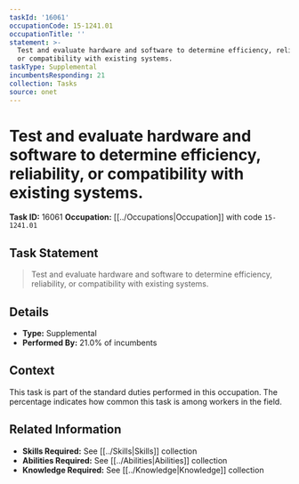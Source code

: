 ```yaml
---
taskId: '16061'
occupationCode: 15-1241.01
occupationTitle: ''
statement: >-
  Test and evaluate hardware and software to determine efficiency, reliability,
  or compatibility with existing systems.
taskType: Supplemental
incumbentsResponding: 21
collection: Tasks
source: onet
---
```

# Test and evaluate hardware and software to determine efficiency, reliability, or compatibility with existing systems.

**Task ID:** 16061
**Occupation:** [[../Occupations|Occupation]] with code `15-1241.01`

## Task Statement

> Test and evaluate hardware and software to determine efficiency, reliability, or compatibility with existing systems.

## Details

- **Type:** Supplemental
- **Performed By:** 21.0% of incumbents

## Context

This task is part of the standard duties performed in this occupation. The percentage indicates how common this task is among workers in the field.

## Related Information

- **Skills Required:** See [[../Skills|Skills]] collection
- **Abilities Required:** See [[../Abilities|Abilities]] collection
- **Knowledge Required:** See [[../Knowledge|Knowledge]] collection
